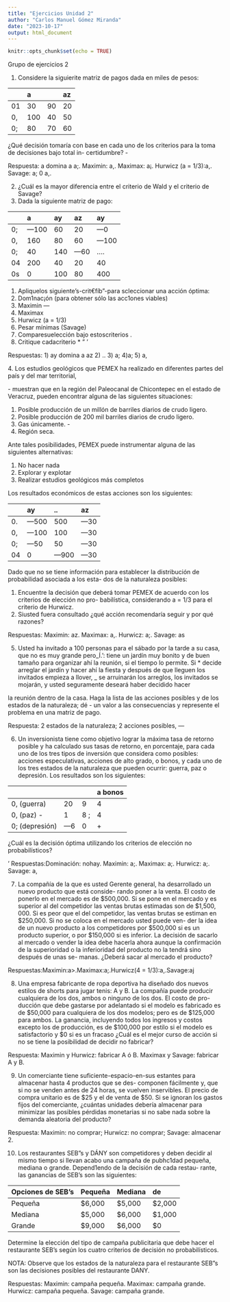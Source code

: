 ```yaml
---
title: "Ejercicios Unidad 2"
author: "Carlos Manuel Gómez Miranda"
date: "2023-10-17"
output: html_document
---
```


```r
knitr::opts_chunk$set(echo = TRUE)
```

Grupo de ejercicios 2

1.  Considere la siguierite matriz de pagos dada en miles de pesos:

|     | a   |     | az  |
|:----|:----|:----|:----|
| 01  | 30  | 90  | 20  |
| 0,  | 100 | 40  | 50  |
| 0;  | 80  | 70  | 60  |

¿Qué decisión tomaría con base en cada uno de los criterios para la toma de decisiones bajo total in- certidumbre? -

Respuesta: a domina a a;. Maximin: a,. Maximax: a¡. Hurwicz (a = 1/3):a,. Savage: a; 0 a,.

2.  ¿Cuál es la mayor diferencia entre el criterio de Wald y el criterio de Savage?
3.  Dada la siguiente matriz de pago:

|     | a      | ay  | az    | ay     |
|:----|:-------|:----|:------|:-------|
| 0;  | ---100 | 60  | 20    | ---0   |
| 0,  | 160    | 80  | 60    | ---100 |
| 0;  | 40     | 140 | ---60 | ....   |
| 04  | 200    | 40  | 20    | 40     |
| 0s  | 0      | 100 | 80    | 400    |

1)  Apliquelos siguiente's-crit€fíb"-para scleccionar una acción óptima:
2)  Dom1nac¡ón (para obtener sólo las acc1ones viables)
3)  Maximin ---
4)  Maximax
5)  Hurwicz (a = 1/3)
6)  Pesar mínimas (Savage)
7)  Comparesuelección bajo estoscriterios .
8)  Critique cadacriterio \* " '

Respuestas: 1) ay domina a az 2) .. 3) a; 4)a; 5) a,

4\. Los estudios geológicos que PEMEX ha realizado en diferentes partes del país y del mar territorial,

\- muestran que en la región del Paleocanal de Chicontepec en el estado de Veracruz, pueden encontrar alguna de las siguientes situaciones:

1.  Posible producción de un millón de barriles diarios de crudo ligero.
2.  Posible producción de 200 mil barriles diarios de crudo ligero.
3.  Gas únicamente. -
4.  Región seca.

Ante tales posibilidades, PEMEX puede instrumentar alguna de las siguientes alternativas:

1)  No hacer nada
2)  Explorar y explotar
3)  Realizar estudios geológicos más completos

Los resultados económicos de estas acciones son los siguientes:

|     | ay     | ..     | az    |
|:----|:-------|:-------|:------|
| 0\. | ---500 | 500    | ---30 |
| 0,  | ---100 | 100    | ---30 |
| 0;  | ---50  | 50     | ---30 |
| 04  | 0      | ---900 | ---30 |

Dado que no se tiene información para establecer la distribución de probabilidad asociada a los esta- dos de la naturaleza posibles:

1)  Encuentre la decisión que deberá tomar PEMEX de acuerdo con los criterios de elección no pro- babilística, considerando a = 1/3 para el criterio de Hurwicz.
2)  Siusted fuera consultado ¿qué acción recomendaría seguir y por qué razones?

Respuestas: Maximin: az. Maximax: a,. Hurwicz: a;. Savage: as

5.  Usted ha invitado a 100 personas para el sábado por la tarde a su casa, que no es muy grande pero_Í.': tiene un jardín muy bonito y de buen tamaño para organizar ahí la reunión, si el tiempo lo permite. Si \* decide arreglar el jardín y hacer ahí la fiesta y después de que lleguen los invitados empieza a llover, \_ se arruinarán los arreglos, los invitados se mojarán, y usted seguramente deseará haber decidido hacer

la reunión dentro de la casa. Haga la lista de las acciones posibles y de los estados de la naturaleza; dé - un valor a las consecuencias y represente el problema en una matriz de pago.

Respuesta: 2 estados de la naturaleza; 2 acciones posibles, ---

6.  Un inversionista tiene como objetivo lograr la máxima tasa de retorno posible y ha calculado sus tasas de retorno, en porcentaje, para cada uno de los tres tipos de inversión que considera como posibles: acciones especulativas, acciones de alto grado, o bonos, y cada uno de los tres estados de la naturaleza que pueden ocurrir: guerra, paz o depresión. Los resultados son los siguientes:

|                |      |     | a bonos |
|:---------------|:-----|:----|:--------|
| 0, (guerra)    | 20   | 9   | 4       |
| 0, (paz) -     | 1    | 8 ; | 4       |
| 0; (depresión) | ---6 | 0   | \+      |

¿Cuál es la decisión óptima utilizando los criterios de elección no probabilísticos?

' Respuestas:Dominación: nohay. Maximin: a;. Maximax: a;. Hurwicz: a;. Savage: a,

7.  La compañía de la que es usted Gerente general, ha desarrollado un nuevo producto que está conside- rando poner a la venta. El costo de ponerlo en el mercado es de \$500,000. Si se pone en el mercado y es superior al del competidor las ventas brutas estimadas son de \$1,500, 000. Si es peor que el del competidor, las ventas brutas se estiman en \$250,000. Si no se coloca en el mercado usted puede ven- der la idea de un nuevo producto a los competidores por \$500,000 si es un producto superior, o por \$150,000 si es inferior. La decisión de sacarlo al mercado o vender la idea debe hacerla ahora aunque la confirmación de la superioridad o la inferioridad del producto no la tendrá sino después de unas se- manas. ¿Deberá sacar al mercado el producto?

Respuestas:Maximin:a\>.Maximax:a;.Hurwicz(4 = 1/3):a,.Savage:aj

8.  Una empresa fabricante de ropa deportiva ha diseñado dos nuevos estilos de shorts para jugar tenis: A y B. La compañía puede producir cualquiera de los dos, ambos o ninguno de los dos. El costo de pro- ducción que debe gastarse por adelantado si el modelo es fabricado es de \$50,000 para cualquiera de los dos modelos; pero es de \$125,000 para ambos. La ganancia, incluyendo todos los ingresos y costos excepto los de producción, es de \$100,000 por estilo si el modelo es satisfactorio y \$0 si es un fracaso ¿Cuál es el mejor curso de acción si no se tiene la posibilidad de decidir no fabricar?

Respuesta: Maximin y Hurwicz: fabricar A ó B. Maximax y Savage: fabricar A y B.

9.  Un comerciante tiene suficiente-espacio-en-sus estantes para almacenar hasta 4 productos que se des- componen fácilmente y, que si no se venden antes de 24 horas, se vuelven inservibles. El precio de compra unitario es de \$25 y el de venta de \$50. Si se ignoran los gastos fijos del comerciante, ¿cuántas unidades debería almacenar para minimizar las posibles pérdidas monetarias si no sabe nada sobre la demanda aleatoria del producto?

Respuesta: Maximin: no comprar; Hurwicz: no comprar; Savage: almacenar 2.

10. Los restaurantes SEB"s y DÁNY son competidores y deben decidir al mismo tiempo si llevan acabo una campaña de pubhc1dad pequeña, mediana o grande. Depend1endo de la decisión de cada restau- rante, las ganancias de SEB's son las siguientes:

| Opciones de SEB's | Pequeña | Mediana | de      |
|:------------------|:--------|:--------|:--------|
| Pequeña           | \$6,000 | \$5,000 | \$2,000 |
| Mediana           | \$5,000 | \$6,000 | \$1,000 |
| Grande            | \$9,000 | \$6,000 | \$0     |

Determine la elección del tipo de campaña publicitaria que debe hacer el restaurante SEB's según los cuatro criterios de decisión no probabilísticos.

NOTA: Observe que los estados de la naturaleza para el restaurante SEB"s son las decisiones posibles del restaurante DANY.

Respuestas: Maximin: campaña pequeña. Maximax: campaña grande. Hurwicz: campaña pequeña. Savage: campaña grande.
